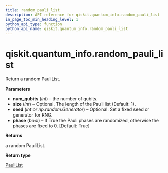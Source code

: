 ```yaml
---
title: random_pauli_list
description: API reference for qiskit.quantum_info.random_pauli_list
in_page_toc_min_heading_level: 1
python_api_type: function
python_api_name: qiskit.quantum_info.random_pauli_list
---
```


<span id="qiskit-quantum-info-random-pauli-list" />

# qiskit.quantum\_info.random\_pauli\_list

<Function id="qiskit.quantum_info.random_pauli_list" isDedicatedPage={true} github="https://github.com/qiskit/qiskit/tree/stable/0.21/qiskit/quantum_info/operators/symplectic/random.py" signature="random_pauli_list(num_qubits, size=1, seed=None, phase=True)">
  Return a random PauliList.

  **Parameters**

  *   **num\_qubits** (*int*) – the number of qubits.
  *   **size** (*int*) – Optional. The length of the Pauli list (Default: 1).
  *   **seed** (*int or np.random.Generator*) – Optional. Set a fixed seed or generator for RNG.
  *   **phase** (*bool*) – If True the Pauli phases are randomized, otherwise the phases are fixed to 0. \[Default: True]

  **Returns**

  a random PauliList.

  **Return type**

  [PauliList](qiskit.quantum_info.PauliList "qiskit.quantum_info.PauliList")
</Function>

